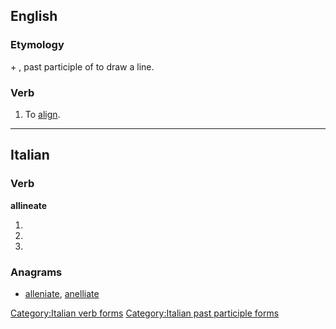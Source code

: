 ==English==

===Etymology===
{{etyl|la}} {{lena}} {{term|ad}} + {{term|lineatus}}, past participle of {{term|lineare}} to draw a line.

===Verb===
{{en-verb|allineat|ed}}

# To [[align]].
#: {{rfquotek|Herschel}}

{{Webster 1913}}

----

==Italian==

===Verb===
'''allineate'''

# {{conjugation of|allineare||2|p|pres|ind|lang=it}}
# {{conjugation of|allineare||2|p|imp|lang=it}}
# {{form of|[[feminine|Feminine]] plural|allineato}}

===Anagrams===
* [[alleniate#Italian|alleniate]], [[anelliate#Italian|anelliate]]

[[Category:Italian verb forms]]
[[Category:Italian past participle forms]]